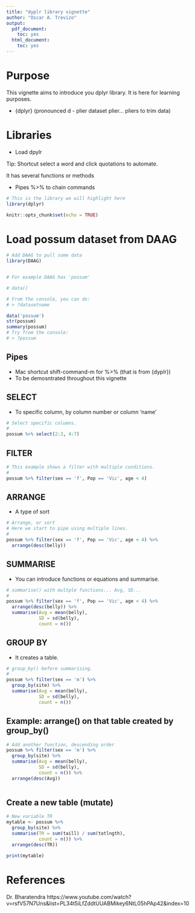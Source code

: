 ```yaml
---
title: "dyplr library vignette"
author: "Oscar A. Trevizo"
output:
  pdf_document:
    toc: yes
  html_document:
    toc: yes
---
```


# Purpose

This vignette aims to introduce you dplyr library. It is here for learning purposes.

- \{dplyr\} (pronounced d - plier dataset plier... pliers to trim data) 

# Libraries

- Load dpylr

Tip: Shortcut select a word and click quotations to automate.

It has several functions or methods

- Pipes %>% to chain commands



```r

# This is the library we will highlight here
library(dplyr)

knitr::opts_chunk$set(echo = TRUE)
```


# Load possum dataset from DAAG

```r

# Add DAAG to pull some data
library(DAAG)


# For example DAAG has 'possum'

# data()

# From the console, you can do:
# > ?datasetname

data('possum')
str(possum)
summary(possum)
# Try from the console:
# > ?possum
```

## Pipes

- Mac shortcut shift-command-m for %>% (that is from {dyplr})
- To be demosntrated throughout this vignette

## SELECT

- To specific column, by column number or column 'name'


```r
# Select specific columns.
#
possum %>% select(2:3, 4:7)
```

## FILTER

```r
# This example shows a filter with multiple conditions.
#
possum %>% filter(sex == 'f', Pop == 'Vic', age < 4)
```

## ARRANGE

- A type of sort

```r
# Arrange, or sort
# Here we start to pipe using multiple lines.
#
possum %>% filter(sex == 'f', Pop == 'Vic', age < 4) %>% 
  arrange(desc(belly))

```

## SUMMARISE

- You can introduce functions or equations and summarise.

```r
# summarise() with multple functions... Avg, SD...
#
possum %>% filter(sex == 'f', Pop == 'Vic', age < 4) %>% 
  arrange(desc(belly)) %>% 
  summarise(Avg = mean(belly),
            SD = sd(belly),
            count = n())

```

## GROUP BY

- It creates a table.

```r
# group_by() before summarising.
#
possum %>% filter(sex == 'm') %>% 
  group_by(site) %>%
  summarise(Avg = mean(belly),
            SD = sd(belly),
            count = n())


```

## Example: arrange() on that table created by group_by()

```r
# Add another function, descending order
possum %>% filter(sex == 'm') %>% 
  group_by(site) %>%
  summarise(Avg = mean(belly),
            SD = sd(belly),
            count = n()) %>%
  arrange(desc(Avg))



```

## Create a new table (mutate)

```r
# New variable TR
mytable <- possum %>% 
  group_by(site) %>%
  summarise(TR = sum(taill) / sum(totlngth),
            count = n()) %>%
  arrange(desc(TR))

print(mytable)

```


# References

Dr. Bharatendra https://www.youtube.com/watch?v=rsfV57N7Uns&list=PL34t5iLfZddtUUABMikey6NtL05hPAp42&index=10

